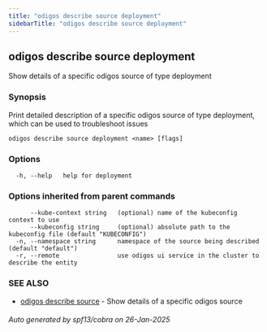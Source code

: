 ```yaml
---
title: "odigos describe source deployment"
sidebarTitle: "odigos describe source deployment"
---
```

## odigos describe source deployment

Show details of a specific odigos source of type deployment

### Synopsis

Print detailed description of a specific odigos source of type deployment, which can be used to troubleshoot issues

```
odigos describe source deployment <name> [flags]
```

### Options

```
  -h, --help   help for deployment
```

### Options inherited from parent commands

```
      --kube-context string   (optional) name of the kubeconfig context to use
      --kubeconfig string     (optional) absolute path to the kubeconfig file (default "KUBECONFIG")
  -n, --namespace string      namespace of the source being described (default "default")
  -r, --remote                use odigos ui service in the cluster to describe the entity
```

### SEE ALSO

* [odigos describe source](/cli/odigos_describe_source)	 - Show details of a specific odigos source

###### Auto generated by spf13/cobra on 26-Jan-2025
